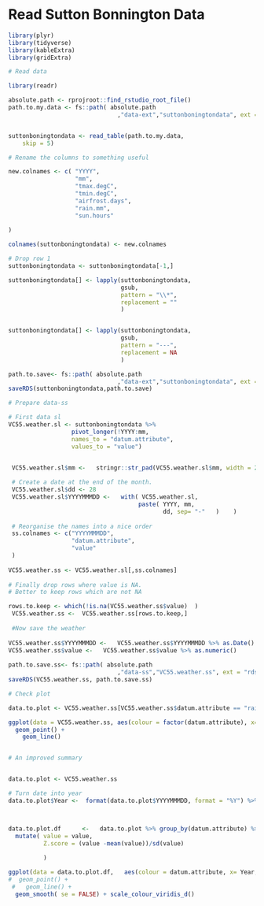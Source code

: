 

# Read Sutton Bonnington Data

```r

library(plyr)
library(tidyverse)
library(kableExtra)
library(gridExtra)

# Read data

library(readr)

absolute.path <- rprojroot::find_rstudio_root_file()
path.to.my.data <- fs::path( absolute.path
                               ,"data-ext","suttonboningtondata", ext = "txt")


suttonboningtondata <- read_table(path.to.my.data, 
    skip = 5)

# Rename the columns to something useful

new.colnames <- c( "YYYY",
                   "mm",
                   "tmax.degC",
                   "tmin.degC",
                   "airfrost.days",
                   "rain.mm",
                   "sun.hours"
  
)

colnames(suttonboningtondata) <- new.colnames

# Drop row 1
suttonboningtondata <- suttonboningtondata[-1,] 

suttonboningtondata[] <- lapply(suttonboningtondata, 
                                gsub,
                                pattern = "\\*",
                                replacement = ""
                                )


suttonboningtondata[] <- lapply(suttonboningtondata, 
                                gsub,
                                pattern = "---",
                                replacement = NA
                                )

path.to.save<- fs::path( absolute.path
                               ,"data-ext","suttonboningtondata", ext = "rds")
saveRDS(suttonboningtondata,path.to.save)


```
```r

# Prepare data-ss

# First data sl
VC55.weather.sl <- suttonboningtondata %>% 
                  pivot_longer(!YYYY:mm, 
                  names_to = "datum.attribute", 
                  values_to = "value")


 VC55.weather.sl$mm <-   stringr::str_pad(VC55.weather.sl$mm, width = 2, pad = "0")
 
 # Create a date at the end of the month.
 VC55.weather.sl$dd <- 28
 VC55.weather.sl$YYYYMMMDD <-   with( VC55.weather.sl, 
                                     paste( YYYY, mm, 
                                            dd, sep= "-"   )    )  
 
 # Reorganise the names into a nice order
 ss.colnames <- c("YYYYMMMDD",
                  "datum.attribute",
                  "value"
 )
 
VC55.weather.ss <- VC55.weather.sl[,ss.colnames]
 
# Finally drop rows where value is NA.
# Better to keep rows which are not NA

rows.to.keep <- which(!is.na(VC55.weather.ss$value)  )
 VC55.weather.ss <-  VC55.weather.ss[rows.to.keep,]
 
 #Now save the weather
 
VC55.weather.ss$YYYYMMMDD <-   VC55.weather.ss$YYYYMMMDD %>% as.Date()
VC55.weather.ss$value <-   VC55.weather.ss$value %>% as.numeric()
 
path.to.save.ss<- fs::path( absolute.path
                               ,"data-ss","VC55.weather.ss", ext = "rds")
saveRDS(VC55.weather.ss, path.to.save.ss)

```

```r

# Check plot

data.to.plot <- VC55.weather.ss[VC55.weather.ss$datum.attribute == "rain.mm", ]

ggplot(data = VC55.weather.ss, aes(colour = factor(datum.attribute), x= YYYYMMMDD, y =value, group = datum.attribute) ) + 
  geom_point() +
    geom_line()



```

```r

# An improved summary


data.to.plot <- VC55.weather.ss

# Turn date into year
data.to.plot$Year <-  format(data.to.plot$YYYYMMMDD, format = "%Y") %>% as.numeric()



data.to.plot.df      <-   data.to.plot %>% group_by(datum.attribute) %>% 
  mutate( value = value,
          Z.score = (value -mean(value))/sd(value)
          
          ) 

ggplot(data = data.to.plot.df,   aes(colour = datum.attribute, x= Year, y =Z.score, group = datum.attribute) ) + 
#  geom_point() +
 #   geom_line() + 
  geom_smooth( se = FALSE) + scale_colour_viridis_d() 


```

